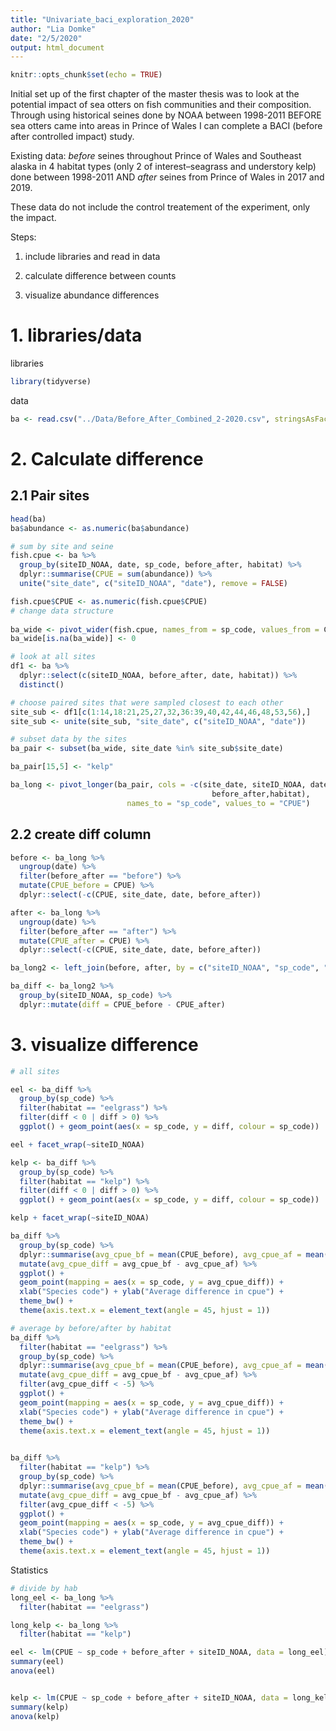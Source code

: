 ```yaml
---
title: "Univariate_baci_exploration_2020"
author: "Lia Domke"
date: "2/5/2020"
output: html_document
---
```


```r
knitr::opts_chunk$set(echo = TRUE)
```

Initial set up of the first chapter of the master thesis was to look at the potential impact of sea otters on fish communities and their composition. Through using historical seines done by NOAA between 1998-2011 BEFORE sea otters came into areas in Prince of Wales I can complete a BACI (before after controlled impact) study. 

Existing data: *before* seines throughout Prince of Wales and Southeast alaska in 4 habitat types (only 2 of interest--seagrass and understory kelp) done between 1998-2011 AND *after* seines from Prince of Wales in 2017 and 2019. 

These data do not include the control treatement of the experiment, only the impact. 

Steps:

1. include libraries and read in data

2. calculate difference between counts

3. visualize abundance differences

# 1. libraries/data
libraries
```r
library(tidyverse)
```

data
```r
ba <- read.csv("../Data/Before_After_Combined_2-2020.csv", stringsAsFactors = FALSE, header = TRUE)
```

# 2. Calculate difference
## 2.1 Pair sites
```r
head(ba)
ba$abundance <- as.numeric(ba$abundance)

# sum by site and seine
fish.cpue <- ba %>%
  group_by(siteID_NOAA, date, sp_code, before_after, habitat) %>%
  dplyr::summarise(CPUE = sum(abundance)) %>%
  unite("site_date", c("siteID_NOAA", "date"), remove = FALSE)

fish.cpue$CPUE <- as.numeric(fish.cpue$CPUE)
# change data structure
 
ba_wide <- pivot_wider(fish.cpue, names_from = sp_code, values_from = CPUE)
ba_wide[is.na(ba_wide)] <- 0

# look at all sites
df1 <- ba %>%
  dplyr::select(c(siteID_NOAA, before_after, date, habitat)) %>%
  distinct()

# choose paired sites that were sampled closest to each other
site_sub <- df1[c(1:14,18:21,25,27,32,36:39,40,42,44,46,48,53,56),]
site_sub <- unite(site_sub, "site_date", c("siteID_NOAA", "date"))

# subset data by the sites
ba_pair <- subset(ba_wide, site_date %in% site_sub$site_date)

ba_pair[15,5] <- "kelp"

ba_long <- pivot_longer(ba_pair, cols = -c(site_date, siteID_NOAA, date, 
                                             before_after,habitat), 
                          names_to = "sp_code", values_to = "CPUE")
```

## 2.2 create diff column
```r
before <- ba_long %>%
  ungroup(date) %>%
  filter(before_after == "before") %>%
  mutate(CPUE_before = CPUE) %>%
  dplyr::select(-c(CPUE, site_date, date, before_after))

after <- ba_long %>%
  ungroup(date) %>%
  filter(before_after == "after") %>%
  mutate(CPUE_after = CPUE) %>%
  dplyr::select(-c(CPUE, site_date, date, before_after))

ba_long2 <- left_join(before, after, by = c("siteID_NOAA", "sp_code", "habitat"))

ba_diff <- ba_long2 %>%
  group_by(siteID_NOAA, sp_code) %>%
  dplyr::mutate(diff = CPUE_before - CPUE_after)

```

# 3. visualize difference

```r
# all sites 

eel <- ba_diff %>%
  group_by(sp_code) %>%
  filter(habitat == "eelgrass") %>%
  filter(diff < 0 | diff > 0) %>%
  ggplot() + geom_point(aes(x = sp_code, y = diff, colour = sp_code))

eel + facet_wrap(~siteID_NOAA)

kelp <- ba_diff %>%
  group_by(sp_code) %>%
  filter(habitat == "kelp") %>%
  filter(diff < 0 | diff > 0) %>%
  ggplot() + geom_point(aes(x = sp_code, y = diff, colour = sp_code))

kelp + facet_wrap(~siteID_NOAA)

ba_diff %>%
  group_by(sp_code) %>%
  dplyr::summarise(avg_cpue_bf = mean(CPUE_before), avg_cpue_af = mean(CPUE_after)) %>%
  mutate(avg_cpue_diff = avg_cpue_bf - avg_cpue_af) %>%
  ggplot() +
  geom_point(mapping = aes(x = sp_code, y = avg_cpue_diff)) +
  xlab("Species code") + ylab("Average difference in cpue") +
  theme_bw() +
  theme(axis.text.x = element_text(angle = 45, hjust = 1))

# average by before/after by habitat
ba_diff %>%
  filter(habitat == "eelgrass") %>%
  group_by(sp_code) %>%
  dplyr::summarise(avg_cpue_bf = mean(CPUE_before), avg_cpue_af = mean(CPUE_after)) %>%
  mutate(avg_cpue_diff = avg_cpue_bf - avg_cpue_af) %>%
  filter(avg_cpue_diff < -5) %>%
  ggplot() +
  geom_point(mapping = aes(x = sp_code, y = avg_cpue_diff)) +
  xlab("Species code") + ylab("Average difference in cpue") +
  theme_bw() +
  theme(axis.text.x = element_text(angle = 45, hjust = 1))
  

ba_diff %>%
  filter(habitat == "kelp") %>%
  group_by(sp_code) %>%
  dplyr::summarise(avg_cpue_bf = mean(CPUE_before), avg_cpue_af = mean(CPUE_after)) %>%
  mutate(avg_cpue_diff = avg_cpue_bf - avg_cpue_af) %>%
  filter(avg_cpue_diff < -5) %>%
  ggplot() +
  geom_point(mapping = aes(x = sp_code, y = avg_cpue_diff)) +
  xlab("Species code") + ylab("Average difference in cpue") +
  theme_bw() +
  theme(axis.text.x = element_text(angle = 45, hjust = 1))
```

Statistics
```r
# divide by hab
long_eel <- ba_long %>%
  filter(habitat == "eelgrass")

long_kelp <- ba_long %>%
  filter(habitat == "kelp")

eel <- lm(CPUE ~ sp_code + before_after + siteID_NOAA, data = long_eel)
summary(eel)
anova(eel)


kelp <- lm(CPUE ~ sp_code + before_after + siteID_NOAA, data = long_kelp)
summary(kelp)
anova(kelp)
```

